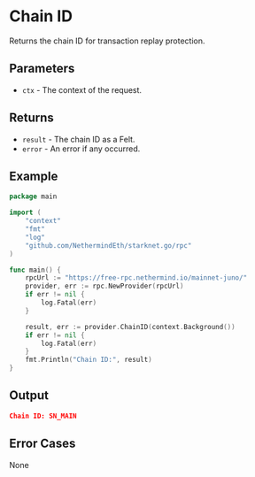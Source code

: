 # Chain ID

Returns the chain ID for transaction replay protection.

## Parameters

- `ctx` - The context of the request.

## Returns

- `result` - The chain ID as a Felt.
- `error` - An error if any occurred.

## Example

```go
package main

import (
	"context"
	"fmt"
	"log"
	"github.com/NethermindEth/starknet.go/rpc"
)

func main() {
	rpcUrl := "https://free-rpc.nethermind.io/mainnet-juno/"
	provider, err := rpc.NewProvider(rpcUrl)
	if err != nil {
		log.Fatal(err)
	}

	result, err := provider.ChainID(context.Background())
	if err != nil {
		log.Fatal(err)
	}
	fmt.Println("Chain ID:", result)
}
```

## Output
```json
Chain ID: SN_MAIN
```

## Error Cases

None 